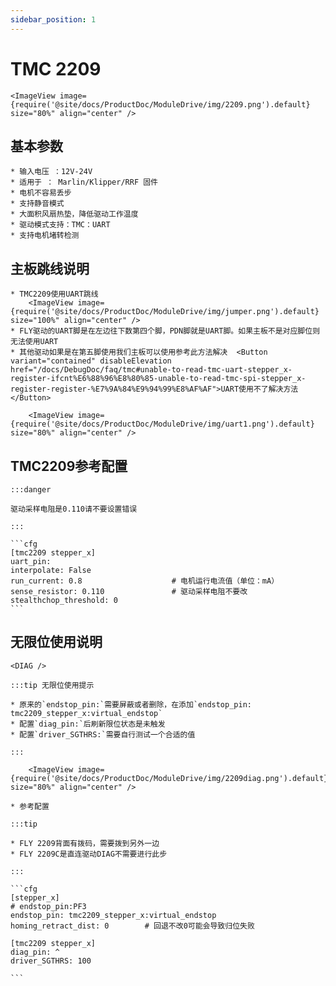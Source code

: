 ```yaml
---
sidebar_position: 1
---
```



# TMC 2209

    <ImageView image={require('@site/docs/ProductDoc/ModuleDrive/img/2209.png').default} size="80%" align="center" />

## 基本参数

    * 输入电压 ：12V-24V
    * 适用于 ： Marlin/Klipper/RRF 固件
    * 电机不容易丢步
    * 支持静音模式
    * 大面积风扇热垫，降低驱动工作温度
    * 驱动模式支持：TMC：UART
    * 支持电机堵转检测

## 主板跳线说明

    * TMC2209使用UART跳线
        <ImageView image={require('@site/docs/ProductDoc/ModuleDrive/img/jumper.png').default} size="100%" align="center" />
    * FLY驱动的UART脚是在左边往下数第四个脚，PDN脚就是UART脚。如果主板不是对应脚位则无法使用UART
    * 其他驱动如果是在第五脚使用我们主板可以使用参考此方法解决  <Button variant="contained" disableElevation href="/docs/DebugDoc/faq/tmc#unable-to-read-tmc-uart-stepper_x-register-ifcnt%E6%88%96%E8%80%85-unable-to-read-tmc-spi-stepper_x-register-register-%E7%9A%84%E9%94%99%E8%AF%AF">UART使用不了解决方法</Button>
        
        <ImageView image={require('@site/docs/ProductDoc/ModuleDrive/img/uart1.png').default} size="80%" align="center" />

## TMC2209参考配置

    :::danger

    驱动采样电阻是0.110请不要设置错误

    :::

    ```cfg
    [tmc2209 stepper_x]
    uart_pin: 
    interpolate: False
    run_current: 0.8                    # 电机运行电流值（单位：mA）
    sense_resistor: 0.110               # 驱动采样电阻不要改
    stealthchop_threshold: 0
    ```

## 无限位使用说明

    <DIAG />

    :::tip 无限位使用提示

    * 原来的`endstop_pin:`需要屏蔽或者删除，在添加`endstop_pin: tmc2209_stepper_x:virtual_endstop`
    * 配置`diag_pin:`后刷新限位状态是未触发
    * 配置`driver_SGTHRS:`需要自行测试一个合适的值

    :::

        <ImageView image={require('@site/docs/ProductDoc/ModuleDrive/img/2209diag.png').default} size="80%" align="center" />

    * 参考配置

    :::tip

    * FLY 2209背面有拨码，需要拨到另外一边
    * FLY 2209C是直连驱动DIAG不需要进行此步

    :::

    ```cfg
    [stepper_x]
    # endstop_pin:PF3
    endstop_pin: tmc2209_stepper_x:virtual_endstop
    homing_retract_dist: 0        # 回退不改0可能会导致归位失败

    [tmc2209 stepper_x]
    diag_pin: ^
    driver_SGTHRS: 100
    
    ```